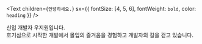 <Text
  children={`안녕하세요.`}
  sx={{ fontSize: [4, 5, 6], fontWeight: `bold`, color: `heading` }}
/>

신입 개발자 우지원입니다.<br/>
호기심으로 시작한 개발에서 몰입의 즐거움을 경험하고 개발자의 길을 걷고 있습니다.<br/>
